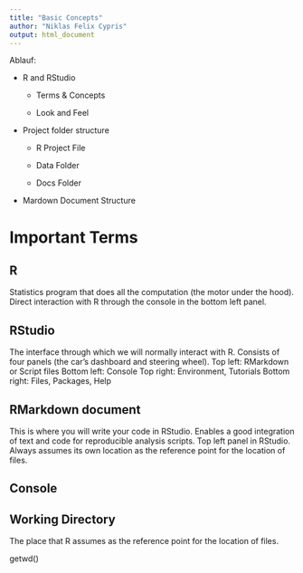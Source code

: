 ```yaml
---
title: "Basic Concepts"
author: "Niklas Felix Cypris"
output: html_document
---
```


Ablauf:

* R and RStudio

  - Terms & Concepts
  
  - Look and Feel

* Project folder structure

  - R Project File
  
  - Data Folder
  
  - Docs Folder
  
* Mardown Document Structure



# Important Terms

## R

Statistics program that does all the computation (the motor under the hood). Direct interaction with R through the console in the bottom left panel.

## RStudio

The interface through which we will normally interact with R. Consists of four panels (the car's dashboard and steering wheel).
Top left: RMarkdown or Script files
Bottom left: Console
Top right: Environment, Tutorials
Bottom right: Files, Packages, Help

## RMarkdown document

This is where you will write your code in RStudio. Enables a good integration of text and code for reproducible analysis scripts. Top left panel in RStudio. Always assumes its own location as the reference point for the location of files.

## Console


## Working Directory

The place that R assumes as the reference point for the location of files.

getwd()

